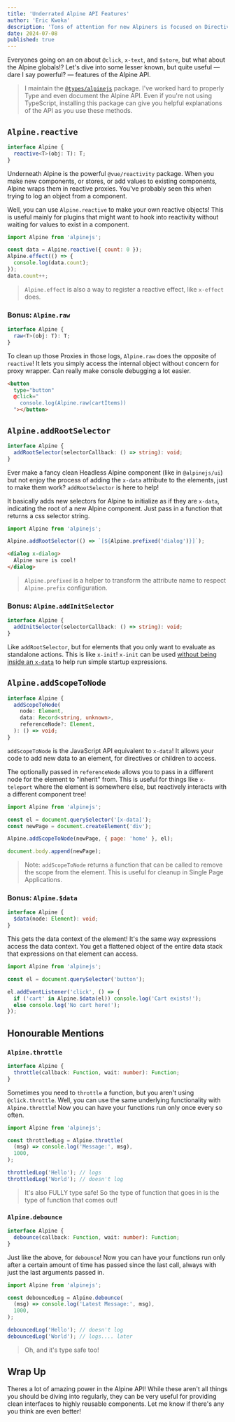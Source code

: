 ```yaml
---
title: 'Underrated Alpine API Features'
author: 'Eric Kwoka'
description: 'Tons of attention for new Alpiners is focused on Directives and Magics, but the Alpine Global is packed full of interesting options that can be very useful.'
date: 2024-07-08
published: true
---
```


Everyones going on an on about `@click`, `x-text`, and `$store`, but what about the Alpine globals!? Let's dive into some lesser known, but quite useful — dare I say powerful? — features of the Alpine API.

> I maintain the [`@types/alpinejs`](https://www.npmjs.com/package/@types/alpinejs) package. I've worked hard to properly Type and even document the Alpine API. Even if you're not using TypeScript, installing this package can give you helpful explanations of the API as you use these methods.

## `Alpine.reactive`

```ts
interface Alpine {
  reactive<T>(obj: T): T;
}
```

Underneath Alpine is the powerful `@vue/reactivity` package. When you make new components, or stores, or add values to existing components, Alpine wraps them in reactive proxies. You've probably seen this when trying to log an object from a component.

Well, you can use `Alpine.reactive` to make your own reactive objects! This is useful mainly for plugins that might want to hook into reactivity without waiting for values to exist in a component.

```js
import Alpine from 'alpinejs';

const data = Alpine.reactive({ count: 0 });
Alpine.effect(() => {
  console.log(data.count);
});
data.count++;
```

> `Alpine.effect` is also a way to register a reactive effect, like `x-effect` does.

### Bonus: `Alpine.raw`

```ts
interface Alpine {
  raw<T>(obj: T): T;
}
```

To clean up those Proxies in those logs, `Alpine.raw` does the opposite of `reactive`! It lets you simply access the internal object without concern for proxy wrapper. Can really make console debugging a lot easier.

```html
<button
  type="button"
  @click="
    console.log(Alpine.raw(cartItems))
  "></button>
```

## `Alpine.addRootSelector`

```ts
interface Alpine {
  addRootSelector(selectorCallback: () => string): void;
}
```

Ever make a fancy clean Headless Alpine component (like in `@alpinejs/ui`) but not enjoy the process of adding the `x-data` attribute to the elements, just to make them work? `addRootSelector` is here to help!

It basically adds new selectors for Alpine to initialize as if they are `x-data`, indicating the root of a new Alpine component. Just pass in a function that returns a css selector string.

```js
import Alpine from 'alpinejs';

Alpine.addRootSelector(() => `[${Alpine.prefixed('dialog')}]`);
```

```html
<dialog x-dialog>
  Alpine sure is cool!
</dialog>
```

> `Alpine.prefixed` is a helper to transform the attribute name to respect `Alpine.prefix` configuration.

### Bonus: `Alpine.addInitSelector`

```ts
interface Alpine {
  addInitSelector(selectorCallback: () => string): void;
}
```

Like `addRootSelector`, but for elements that you only want to evaluate as standalone actions. This is like `x-init`! `x-init` can be used [without being inside an `x-data`](https://alpinejs.dev/directives/init#standalone-x-init) to help run simple startup expressions.

## `Alpine.addScopeToNode`

```ts
interface Alpine {
  addScopeToNode(
    node: Element,
    data: Record<string, unknown>,
    referenceNode?: Element,
  ): () => void;
}
```

`addScopeToNode` is the JavaScript API equivalent to `x-data`! It allows your code to add new data to an element, for directives or children to access.

The optionally passed in `referenceNode` allows you to pass in a different node for the element to "inherit" from. This is useful for things like `x-teleport` where the element is somewhere else, but reactively interacts with a different component tree!

```js
import Alpine from 'alpinejs';

const el = document.querySelector('[x-data]');
const newPage = document.createElement('div');

Alpine.addScopeToNode(newPage, { page: 'home' }, el);

document.body.append(newPage);
```

> Note: `addScopeToNode` returns a function that can be called to remove the scope from the element. This is useful for cleanup in Single Page Applications.

### Bonus: `Alpine.$data`

```ts
interface Alpine {
  $data(node: Element): void;
}
```

This gets the data context of the element! It's the same way expressions access the data context. You get a flattened object of the entire data stack that expressions on that element can access.

```js
import Alpine from 'alpinejs';

const el = document.querySelector('button');

el.addEventListener('click', () => {
  if ('cart' in Alpine.$data(el)) console.log('Cart exists!');
  else console.log('No cart here!');
});
```

## Honourable Mentions

### `Alpine.throttle`

```ts
interface Alpine {
  throttle(callback: Function, wait: number): Function;
}
```

Sometimes you need to `throttle` a function, but you aren't using `@click.throttle`. Well, you can use the same underlying functionality with `Alpine.throttle`! Now you can have your functions run only once every so often.

```js
import Alpine from 'alpinejs';

const throttledLog = Alpine.throttle(
  (msg) => console.log('Message:', msg),
  1000,
);

throttledLog('Hello'); // logs
throttledLog('World'); // doesn't log
```

> It's also FULLY type safe! So the type of function that goes in is the type of function that comes out!

### `Alpine.debounce`

```ts
interface Alpine {
  debounce(callback: Function, wait: number): Function;
}
```

Just like the above, for `debounce`! Now you can have your functions run only after a certain amount of time has passed since the last call, always with just the last arguments passed in.

```js
import Alpine from 'alpinejs';

const debouncedLog = Alpine.debounce(
  (msg) => console.log('Latest Message:', msg),
  1000,
);

debouncedLog('Hello'); // doesn't log
debouncedLog('World'); // logs.... later
```

> Oh, and it's type safe too!

## Wrap Up

Theres a lot of amazing power in the Alpine API! While these aren't all things you should be diving into regularly, they can be very useful for providing clean interfaces to highly reusable components. Let me know if there's any you think are even better!
